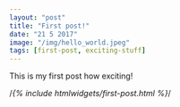 ```yaml
---
layout: "post"
title: "First post!"
date: "21 5 2017"
image: "/img/hello_world.jpeg"
tags: [first-post, exciting-stuff]
---
```

This is my first post how exciting!

	
/*{% include htmlwidgets/first-post.html %}*/
